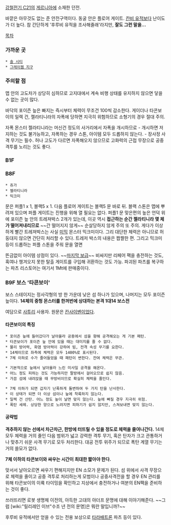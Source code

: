 [[강철전기 C21]]의 [[게르니아]]에 소재한 던전.

바깥은 아무것도 없는 준 안전구역이다. 동굴 안은 플로어 게이트.
[[칸비 유적]]보다 난이도가 더 높다. 참 간단하게 '후루비 유적을 조사해줄래'라지만, '''잘도 그런 말을...'''

[[목차]]

=== 가까운 곳 ===
 * [[솔 시티]]
 * [[그레이젬 지구]]
=== 주의할 점 ===
맵 안의 고도차가 상당히 심하므로 고지대에서 계속 비행 상태를 유지하지 않으면 닿을 수 없는 곳이 많다.

바닥의 포이즌 늪은 빠지는 즉시부터 체력이 무조건 100씩 감소한다. 게이더나 타콘보이의 일렉 건, 젤라티니라의 자폭에 당하면 지극히 위험하므로 소형기의 경우 절대 주의.

자폭 몬스터 젤라티니라는 머신건 정도의 사거리에서 자폭을 개시하므로 - 개시하면 저지하는 것도 불가능하고, 자폭하는 경우 스톤, 아이템 모두 드롭하지 않는다. - 장사정 사격 무기는 필수. 허나 고도가 다르면 자폭해오지 않으므로 고화력의 근접 무장으로 공중 격투를 노리는 것도 좋다.
=== B1F ===
=== B8F ===
 * 쥬가
 * 젤라티니라
 * 믹크미

문은 퍼플1 x 1, 블랙5 x 1. 다음 플로어 게이트는 블랙5 문 바로 뒤. 블랙 스톤은 맵에 뿌려져 있으며 퍼플 게이트는 진행을 위해 열 필요는 없다.
퍼플1 문 맞은편의 높은 언덕 위에 포이즌 늪 안의 트레져박스 2개가 있는데, 이곳 역시 '''접근하는 순간 젤라티니라 몇 체가 떨어져내리므로''' ~~간 떨어지지 않게~~ 순살당하지 않게 주의 또 주의. 게다가 이상하게 빨간 트레져박스는 사실 [[미믹]] 몬스터 믹크미이다. 그리 대단한 체력은 아니므로 허둥대지 않으면 간단히 처리할 수 있다.
트레저 박스의 내용은 짭짤한 편. 그리고 믹크미 등이 드롭하는 퍼플 스톤을 주워 문을 열면

뜬금없이 아이템 상점이 있다. ~~[[마지막 보급]]~~ 비싸지만 리페어 팩을 충전하는 것도, 혹여나 챙겨오지 못한 탈출 게이트를 구입해 귀환하는 것도 가능. 파괴된 파츠를 복구하는 파츠 리스토어는 여기서 1Mt에 판매중이다.  

=== B9F 보스 '타콘보이' ===
보스 스테이지는 정사각형의 방 한 가운데 낮은 섬 하나가 있으며, 나머지는 모두 포이즌 늪이다.
'''14체의 중헝 몬스터를 한꺼번에 상대하는 본격 1대14 보스전'''

여담으로 [[사투리]] 사용자. 원문은 [[칸사이벤]]이었다.

==== 타콘보이의 특징 ====
 * 포이즌 늪에 들어갔다가 날아올라 공중에서 섬을 향해 공격해오는 게 기본 패턴.
 * 타콘보이가 포이즌 늪 안에 있을 때는 대미지를 줄 수 없다.
 * 물리 방어력, 화염 방어력이 강하여 빔, 전격 속성 무기를 요한다.
 * 14체이므로 좌측에 체력은 모두 1400%로 표시된다.
 * 7체 이하로 수가 줄어들었을 때 패턴이 변한다. 잔여 체력은 무관.

 * 기본적으로 늪에서 날아올라 느린 미사일 공격을 해온다.
 * 어느 정도 피하는 것도 가능하지만 팔방에서 걸어오므로 쉽지 않음.
 * 가끔 섬에 내려앉을 때 무방비이므로 확실히 체력을 줄인다.

 * 7체 이하가 되면 갑자기 난폭하게 돌변하여 두 가지 탄을 난사한다.
 * 이 상태가 되면 더 이상 섬이나 늪에 착륙하지 않는다.
 * 일렉 건 산탄. 어느 정도 높이 날면 맞지 않는다. 늪에 빠질 경우 지극히 위험.
 * 폭탄 세례. 상당한 양으로 노려지면 피하기가 쉽지 않지만, 스쳐보내면 맞지 않는다.

==== 공략법 ====
'''격추하지 않는 선에서 차근차근, 한방에 터뜨릴 수 있을 정도로 체력을 줄여나간다.''' 14체 모두 체력을 거의 줄인 다음 범위가 넓고 강력한 격투 무기, 혹은 탄자가 크고 관통하거나 맞추기 쉬운 사격 무기로 모두 처리한다.
대공 전투 위주가 되므로 폭탄 계열 무기는 거의 쓸모가 없다.

'''7체 이하의 타콘보이와 싸우는 시간이 최대한 짧아야 한다.'''

맞서서 날아오르면 싸우기 편해지지만 EN 소모가 문제가 된다. 섬 위에서 사격 무장으로 체력을 줄이고 공중 격투로 처리하는게 모범이나 공중사격전을 할 경우 EN 관리를 위해 타콘보이의 이륙 타이밍을 확인하고 지상에서 충전하거나 여분의 EN팩을 준비하는 것이 좋다.

쓰러뜨리면 로봇 생명체 이전의, 아득한 고대의 아더프 문명에 대해 이야기해준다. ~~그럼 [wiki:"릴리레인 이브"수조 년 전의 문명]은 뭐란 말입니까?~~

후루비 유적에서만 얻을 수 있는 전용 보상으로 [[타라배트론]] 파츠 등이 있다.
